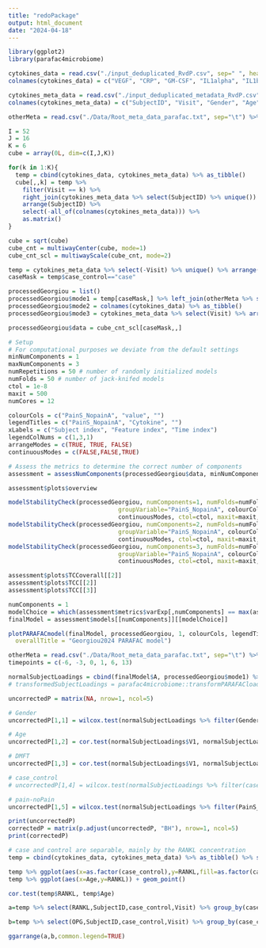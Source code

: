 ```yaml
---
title: "redoPackage"
output: html_document
date: "2024-04-18"
---
```


```r
library(ggplot2)
library(parafac4microbiome)
```

```r
cytokines_data = read.csv("./input_deduplicated_RvdP.csv", sep=" ", header=FALSE) %>% as_tibble()
colnames(cytokines_data) = c("VEGF", "CRP", "GM-CSF", "IL1alpha", "IL1beta", "IL4", "IL6", "IL8", "IL10", "IL12p70", "IL17A", "IFNgamma", "MIP1alpha", "OPG", "TNFalpha", "RANKL")

cytokines_meta_data = read.csv("./input_deduplicated_metadata_RvdP.csv", sep=" ", header=FALSE) %>% as_tibble()
colnames(cytokines_meta_data) = c("SubjectID", "Visit", "Gender", "Age", "Pain_noPain", "case_control")

otherMeta = read.csv("./Data/Root_meta_data_parafac.txt", sep="\t") %>% as_tibble() %>% select(-Gender)
```

```r
I = 52
J = 16
K = 6
cube = array(0L, dim=c(I,J,K))

for(k in 1:K){
  temp = cbind(cytokines_data, cytokines_meta_data) %>% as_tibble()
  cube[,,k] = temp %>%
    filter(Visit == k) %>%
    right_join(cytokines_meta_data %>% select(SubjectID) %>% unique()) %>%
    arrange(SubjectID) %>%
    select(-all_of(colnames(cytokines_meta_data))) %>%
    as.matrix()
}

cube = sqrt(cube)
cube_cnt = multiwayCenter(cube, mode=1)
cube_cnt_scl = multiwayScale(cube_cnt, mode=2)

temp = cytokines_meta_data %>% select(-Visit) %>% unique() %>% arrange(SubjectID)
caseMask = temp$case_control=="case"

processedGeorgiou = list()
processedGeorgiou$mode1 = temp[caseMask,] %>% left_join(otherMeta %>% select(SubjectID, PainS_NopainA) %>% unique())
processedGeorgiou$mode2 = colnames(cytokines_data) %>% as_tibble()
processedGeorgiou$mode3 = cytokines_meta_data %>% select(Visit) %>% arrange(Visit) %>% unique() %>% mutate(extraction = c(rep("Before extraction",3), rep("After extraction",3)))

processedGeorgiou$data = cube_cnt_scl[caseMask,,]
```

```r
# Setup
# For computational purposes we deviate from the default settings
minNumComponents = 1
maxNumComponents = 3
numRepetitions = 50 # number of randomly initialized models
numFolds = 50 # number of jack-knifed models
ctol = 1e-8
maxit = 500
numCores = 12

colourCols = c("PainS_NopainA", "value", "")
legendTitles = c("PainS_NopainA", "Cytokine", "")
xLabels = c("Subject index", "Feature index", "Time index")
legendColNums = c(1,3,1)
arrangeModes = c(TRUE, TRUE, FALSE)
continuousModes = c(FALSE,FALSE,TRUE)

# Assess the metrics to determine the correct number of components
assessment = assessNumComponents(processedGeorgiou$data, minNumComponents, maxNumComponents, numRepetitions, ctol=ctol, maxit=maxit, numCores=numCores)

assessment$plots$overview

modelStabilityCheck(processedGeorgiou, numComponents=1, numFolds=numFolds, considerGroups=TRUE,
                               groupVariable="PainS_NopainA", colourCols, legendTitles, xLabels, legendColNums, arrangeModes,
                               continuousModes, ctol=ctol, maxit=maxit, numCores=numCores)$plot
modelStabilityCheck(processedGeorgiou, numComponents=2, numFolds=numFolds, considerGroups=TRUE,
                               groupVariable="PainS_NopainA", colourCols, legendTitles, xLabels, legendColNums, arrangeModes,
                               continuousModes, ctol=ctol, maxit=maxit, numCores=numCores)$plot
modelStabilityCheck(processedGeorgiou, numComponents=3, numFolds=numFolds, considerGroups=TRUE,
                               groupVariable="PainS_NopainA", colourCols, legendTitles, xLabels, legendColNums, arrangeModes,
                               continuousModes, ctol=ctol, maxit=maxit, numCores=numCores)$plot

assessment$plots$TCCoverall[[2]]
assessment$plots$TCC[[2]]
assessment$plots$TCC[[3]]
```

```r
numComponents = 1
modelChoice = which(assessment$metrics$varExp[,numComponents] == max(assessment$metrics$varExp[,numComponents]))
finalModel = assessment$models[[numComponents]][[modelChoice]]
```

```r
plotPARAFACmodel(finalModel, processedGeorgiou, 1, colourCols, legendTitles, xLabels, legendColNums, arrangeModes, continuousModes,
  overallTitle = "Georgiou2024 PARAFAC model")
```

```r
otherMeta = read.csv("./Data/Root_meta_data_parafac.txt", sep="\t") %>% as_tibble() %>% select(-Gender)
timepoints = c(-6, -3, 0, 1, 6, 13)

normalSubjectLoadings = cbind(finalModel$A, processedGeorgiou$mode1) %>% as_tibble() %>% left_join(otherMeta) %>% mutate(V1 = `finalModel$A`)
# transformedSubjectLoadings = parafac4microbiome::transformPARAFACloadings(finalModel, 2, moreOutput=TRUE)$Ftilde %>% as_tibble() %>% mutate(SubjectID = rep(processedGeorgiou$mode1$SubjectID, each=6), timepoint = rep(timepoints, nrow(finalModel$A))) %>% left_join(otherMeta)

uncorrectedP = matrix(NA, nrow=1, ncol=5)

# Gender
uncorrectedP[1,1] = wilcox.test(normalSubjectLoadings %>% filter(Gender=="M") %>% select(V1) %>% pull(), normalSubjectLoadings %>% filter(Gender=="F") %>% select(V1) %>% pull())$p.value

# Age
uncorrectedP[1,2] = cor.test(normalSubjectLoadings$V1, normalSubjectLoadings$Age)$p.value

# DMFT
uncorrectedP[1,3] = cor.test(normalSubjectLoadings$V1, normalSubjectLoadings$DMFT)$p.value

# case_control
# uncorrectedP[1,4] = wilcox.test(normalSubjectLoadings %>% filter(case_control=="case") %>% select(V1) %>% pull(), normalSubjectLoadings %>% filter(case_control=="control") %>% select(V1) %>% pull())$p.value

# pain-noPain
uncorrectedP[1,5] = wilcox.test(normalSubjectLoadings %>% filter(PainS_NopainA=="S") %>% select(V1) %>% pull(), normalSubjectLoadings %>% filter(PainS_NopainA=="A") %>% select(V1) %>% pull())$p.value

print(uncorrectedP)
correctedP = matrix(p.adjust(uncorrectedP, "BH"), nrow=1, ncol=5)
print(correctedP)

```

```r
# case and control are separable, mainly by the RANKL concentration
temp = cbind(cytokines_data, cytokines_meta_data) %>% as_tibble() %>% select(RANKL,OPG,case_control,Visit,SubjectID,Age)

temp %>% ggplot(aes(x=as.factor(case_control),y=RANKL,fill=as.factor(case_control))) + geom_boxplot() + stat_compare_means()
temp %>% ggplot(aes(x=Age,y=RANKL)) + geom_point()

cor.test(temp$RANKL, temp$Age)

a=temp %>% select(RANKL,SubjectID,case_control,Visit) %>% group_by(case_control,Visit) %>% summarize(m=mean(RANKL),v=plotrix::std.error(RANKL)) %>% ggplot(aes(x=Visit,y=m,group=as.factor(case_control),col=as.factor(case_control))) + geom_line() + geom_errorbar(aes(ymin=m-v,ymax=m+v),width=0.3,position=position_dodge()) + geom_point() + ggtitle("RANKL")

b=temp %>% select(OPG,SubjectID,case_control,Visit) %>% group_by(case_control,Visit) %>% summarize(m=mean(OPG,na.rm=TRUE),v=plotrix::std.error(OPG)) %>% ggplot(aes(x=Visit,y=m,group=as.factor(case_control),col=as.factor(case_control))) + geom_line() + geom_errorbar(aes(ymin=m-v,ymax=m+v),width=0.3,position=position_dodge()) + geom_point() + ggtitle("OPG")

ggarrange(a,b,common.legend=TRUE)
```
